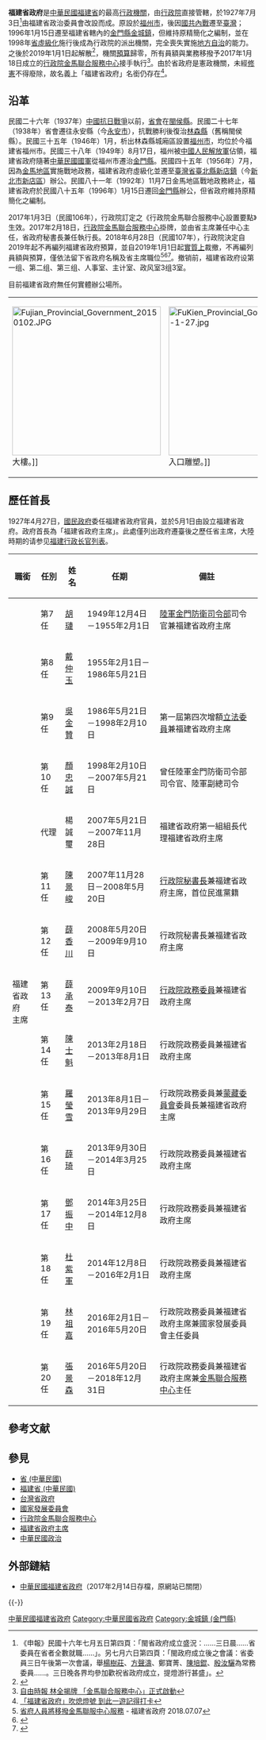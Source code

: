{{Otheruses|subject=[[中華民國福建省|中華民國福建省]]的省政府|other=[[中华人民共和国福建省|中华人民共和国福建省]]的省级行政机关|福建省人民政府}}
{{中華民國政府部門基礎資訊
|部門名稱       = 福建省政府
|外文名稱       = Fukien Provincial Government
|外文語言       = 英語
|部門標誌       = Fukien_Provincial_Government_Seal.svg
|部門標誌名稱   = 福建省政府徽
|首長職銜       = 
|首長姓名       =
|副首長職銜     = 
|副首長姓名     = 
|副首長姓名二   = 
|副首長姓名三   = 
|副首長職銜二   = 
|副首長二姓名   = 
|副首長二姓名二 = 
|副首長二姓名三 = 
|秘書長職銜     = 
|秘書長姓名     =
|秘書長姓名二   = 
|秘書長姓名三   = 
|副秘書長職銜   = 
|副秘書長姓名   = 
|副秘書長姓名二 = 
|副秘書長姓名三 = 
|任命者姓名     = 
|成立日期       = {{Start date |1927|07|03}}
|解散日期       = {{End date |2018|12|31}}<br>（實質廢止、名義尚在）<ref>[https://www.ettoday.net/news/20180628/1201124.htm 賴清德拍板！省政府7月1日解散、省級機關預算將歸零]</ref>
|前身機關       = 福建省政治委員會
|後繼機關       = [[行政院金馬聯合服務中心|行政院金馬聯合服務中心]]
|所屬部門       = [[行政院|行政院]]
|機關類型       = 行政院派出機關
|內部單位       = 
|附屬機關       = 
|授權法源       = [[s:福建省政府組織規程|福建省政府組織規程]]
|員額任期       = 
|員額           = 0人
|年度預算額     = [[新臺幣|新臺幣]]0元
|地址           = <!-- 2019年1月1日後無辦公場所 -->
|網站           = <!-- http://www.fkpg.gov.tw/ 網站已失效 -->
|備註           = 
}}

'''福建省政府'''是[[中華民國|中華民國]][[福建省_(中華民國)|福建省]]的最高[[行政機關|行政機關]]，由[[行政院|行政院]]直接管轄，於1927年7月3日<ref>《申報》民國十六年七月五日第四頁：「閩省政府成立盛況：……三日晨……省委員在省者全數就職……」。另七月六日第四頁：「閩政府成立後之會議：省委員三日午後第一次會議，舉[[楊樹莊|楊樹莊]]、[[方聲濤|方聲濤]]、鄭寶菁、[[陳培錕|陳培錕]]、[[殷汝驪|殷汝驪]]為常務委員……。三日晚各界均參加歡祝省政府成立，提燈游行甚盛」。</ref>由福建省政治委員會改設而成。原設於[[福州市|福州市]]，後因[[國共內戰|國共內戰]]遷至[[臺灣|臺灣]]；1996年1月15日遷至福建省轄內的[[金門縣|金門縣]][[金城鎮_(金門縣)|金城鎮]]，但維持原精簡化之編制，並在1998年[[省_(中華民國)|省虛級化]]施行後成為行政院的派出機關，完全喪失實施[[地方自治|地方自治]]的能力。之後於2019年1月1日起解散<ref>{{Cite news |url=http://www.cna.com.tw/news/aipl/201806230152-1.aspx |title=台灣省政府7/1走入歷史 國發會活化中興新村 |date=2018-06-23 |archivedate=2020-04-05 |publisher=中央社 |archiveurl=https://web.archive.org/web/20200405015755/https://www.cna.com.tw/news/aipl/201806230152.aspx }}</ref>，機關[[預算|預算]]歸零，所有員額與業務移撥予2017年1月18日成立的[[行政院金馬聯合服務中心|行政院金馬聯合服務中心]]接手執行<ref>[http://news.ltn.com.tw/news/politics/breakingnews/1950691 自由時報 林全揭牌 「金馬聯合服務中心」正式啟動]</ref>。由於省政府是憲政機關，未經[[修憲|修憲]]不得廢除，故名義上「福建省政府」名銜仍存在<ref>[https://news.ltn.com.tw/news/politics/breakingnews/2658333 「福建省政府」吹熄燈號 到此一遊記得打卡]</ref>。

==沿革==
民國二十六年（1937年）[[中國抗日戰爭|中國抗日戰爭]]以前，[[省會|省會]]在[[閩侯縣|閩侯縣]]。民國二十七年（1938年）省會遷往永安縣（今[[永安市|永安市]]），抗戰勝利後復治[[林森縣|林森縣]]（舊稱閩侯縣）。民國三十五年（1946年）1月，析出林森縣城廂區設置[[福州市|福州市]]，均位於今福建省福州市。民國三十八年（1949年）8月17日，福州被[[中國人民解放軍|中國人民解放軍]]佔領，福建省政府隨著[[中華民國國軍|中華民國國軍]]從福州市遷治[[金門縣|金門縣]]。民國四十五年（1956年）7月，因為[[福建省_(中華民國)|金馬地區]]實施戰地政務，福建省政府虛級化並遷至[[臺灣省|臺灣省]][[臺北縣_(1945年-2010年)|臺北縣]][[新店區|新店鎮]]（今[[新北市|新北市]][[新店區|新店區]]）辦公。民國八十一年（1992年）11月7日金馬地區戰地政務終止，福建省政府於民國八十五年（1996年）1月15日遷回[[金門縣|金門縣]]辦公，但省政府維持原精簡化之編制。

2017年1月3日（民國106年），行政院訂定之《行政院金馬聯合服務中心設置要點》生效。2017年2月18日，[[行政院金馬聯合服務中心|行政院金馬聯合服務中心]]掛牌，並由省主席兼任中心主任，省政府秘書長兼任執行長。2018年6月28日（民國107年），行政院決定自2019年起不再編列福建省政府預算，並自2019年1月1日起[[de_facto|實質上]]裁撤，不再編列員額與預算，僅依法留下省政府名稱及省主席職位<ref>[https://www.fkpg.gov.tw/news/u_news_v2.asp?id={76941809-07A0-4996-974B-DFFA79527DE6}&newsid=1661&PageNo=2&skeyword= 省府人員將移撥金馬聯服中心服務]{{Dead link|date=2019年4月 |bot=InternetArchiveBot |fix-attempted=yes }} - 福建省政府 2018.07.07</ref><ref>{{Cite web |url=https://udn.com/news/story/6656/3223156 |title=賴清德：108年省級機關預算全歸零 |date=2018-06-28 |accessdate=2018-09-11 |archivedate=2019-04-11 |archiveurl=https://web.archive.org/web/20190411051103/https://udn.com/news/story/6656/3223156 }}</ref><ref>{{Cite web |url=https://udn.com/news/story/11311/3224504 |title=賴揆拍板：省級機關明年起預算歸零 |date=2018-06-29 |accessdate=2018-09-11 |archivedate=2019-04-03 |archiveurl=https://web.archive.org/web/20190403012000/https://udn.com/news/story/11311/3224504 }}</ref>。撤销前，福建省政府设第一组、第二组、第三组、人事室、主计室、政风室3组3室。

目前福建省政府無任何實體辦公場所。

{|
|[[File:Fujian_Provincial_Government_20150102.JPG|300px]]大樓。]]
|[[File:FuKien_Provincial_Goverment_2019-1-27.jpg|300px]]入口雕塑。]]
|}

==歷任首長==
{{See also|福建省政府主席}}
1927年4月27日，[[國民政府|國民政府]]委任福建省政府官員，並於5月1日由設立福建省政府。政府首長為「福建省政府主席」。此處僅列出政府遷臺後之歷任省主席，大陸時期的请参见[[福建行政长官列表|福建行政长官列表]]。
{|class="wikitable"
!職銜!!任別!!姓名!!任期!!備註
|-
!rowspan=15|福建省政府<br>主席
|第7任||[[胡璉|胡璉]]||1949年12月4日－1955年2月1日||[[陸軍金門防衛司令部|陸軍金門防衛司令部]]司令官兼福建省政府主席
|-
|第8任||[[戴仲玉|戴仲玉]]||1955年2月1日－1986年5月21日||
|-
|第9任||[[吳金贊|吳金贊]]||1986年5月21日－1998年2月10日||第一屆第四次增額[[立法委員|立法委員]]兼福建省政府主席
|-
|第10任||[[顏忠誠|顏忠誠]]||1998年2月10日－2007年5月21日||曾任陸軍金門防衛司令部司令官、陸軍副總司令
|-
|代理||楊誠璽||2007年5月21日－2007年11月28日||福建省政府第一組組長代理福建省政府主席
|-
|第11任||[[陳景峻|陳景峻]]||2007年11月28日－2008年5月20日||[[行政院秘書長|行政院秘書長]]兼福建省政府主席，首位民進黨籍
|-
|第12任||[[薛香川|薛香川]]||2008年5月20日－2009年9月10日||行政院秘書長兼福建省政府主席
|-
|第13任||[[薛承泰|薛承泰]]||2009年9月10日－2013年2月7日||[[行政院政務委員|行政院政務委員]]兼福建省政府主席
|-
|第14任||[[陳士魁|陳士魁]]||2013年2月18日－2013年8月1日||行政院政務委員兼福建省政府主席
|-
|第15任||[[羅瑩雪|羅瑩雪]]||2013年8月1日－2013年9月29日||行政院政務委員兼[[蒙藏委員會|蒙藏委員會]]委員長兼福建省政府主席
|-
|第16任||[[薛琦|薛琦]]||2013年9月30日－2014年3月25日||行政院政務委員兼福建省政府主席
|-
|第17任||[[鄧振中|鄧振中]]||2014年3月25日－2014年12月8日||行政院政務委員兼福建省政府主席
|-
|第18任||[[杜紫軍|杜紫軍]]||2014年12月8日－2016年2月1日||行政院政務委員兼福建省政府主席
|-
|第19任||[[林祖嘉|林祖嘉]]||2016年2月1日－2016年5月20日||行政院政務委員兼福建省政府主席兼國家發展委員會主任委員
|-
|第20任||[[張景森|張景森]]||2016年5月20日－2018年12月31日||行政院政務委員兼福建省政府主席兼[[行政院金馬聯合服務中心|金馬聯合服務中心]]主任
|}

== 參考文献 ==
{{Reflist}}
== 參見 ==
{{Portal box|中華民國|福建}}
* [[省_(中華民國)|省 (中華民國)]]
* [[福建省_(中華民國)|福建省 (中華民國)]]
* [[台灣省政府|台灣省政府]]
* [[國家發展委員會|國家發展委員會]]
* [[行政院金馬聯合服務中心|行政院金馬聯合服務中心]]
* [[福建省政府主席|福建省政府主席]]
* [[中華民國政治|中華民國政治]]

== 外部鏈結 ==
{{commonscat|Fujian Provincial Government}}
* [https://web.archive.org/web/20170214091411/http://www.fkpg.gov.tw/ 中華民國福建省政府]（2017年2月14日存檔，原網站已關閉）
{{-}}
{{中華民國地方政府}}
{{中華民國大陸時期省政府}}
{{中華民國各直轄市及縣市首長列表}}
[[Category:中華民國福建省政府|]]
[[Category:中華民國省政府|Category:中華民國省政府]]
[[Category:金城鎮_(金門縣)|Category:金城鎮 (金門縣)]]